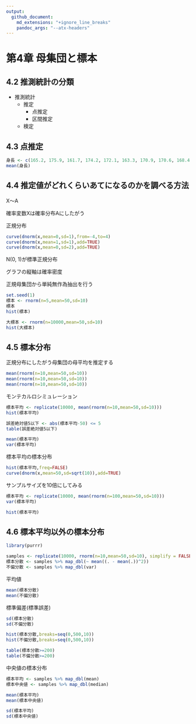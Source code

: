 ```yaml
---
output:
  github_document:
    md_extensions: "+ignore_line_breaks"
    pandoc_args: "--atx-headers"
---
```


# 第4章 母集団と標本

## 4.2 推測統計の分類

- 推測統計
  - 推定
    - 点推定
    - 区間推定
  - 検定

## 4.3 点推定

```r
身長 <- c(165.2, 175.9, 161.7, 174.2, 172.1, 163.3, 170.9, 170.6, 168.4, 171.3)
mean(身長)
```

## 4.4 推定値がどれくらいあてになるのかを調べる方法

X〜A

確率変数Xは確率分布Aにしたがう

正規分布

```r
curve(dnorm(x,mean=0,sd=1),from=-4,to=4)
curve(dnorm(x,mean=1,sd=1),add=TRUE)
curve(dnorm(x,mean=0,sd=2),add=TRUE)
```

N(0, 1)が標準正規分布

グラフの縦軸は確率密度

正規母集団から単純無作為抽出を行う

```r
set.seed(1)
標本 <- rnorm(n=5,mean=50,sd=10)
標本
hist(標本)
```

```r
大標本 <- rnorm(n=10000,mean=50,sd=10)
hist(大標本)
```

## 4.5 標本分布

正規分布にしたがう母集団の母平均を推定する

```r
mean(rnorm(n=10,mean=50,sd=10))
mean(rnorm(n=10,mean=50,sd=10))
mean(rnorm(n=10,mean=50,sd=10))
```

モンテカルロシミュレーション

```r
標本平均 <- replicate(10000, mean(rnorm(n=10,mean=50,sd=10)))
hist(標本平均)
```

```r
誤差絶対値5以下 <- abs(標本平均-50) <= 5
table(誤差絶対値5以下)
```

```r
mean(標本平均)
var(標本平均)
```

標本平均の標本分布

```r
hist(標本平均,freq=FALSE)
curve(dnorm(x,mean=50,sd=sqrt(10)),add=TRUE)
```

サンプルサイズを10倍にしてみる

```r
標本平均 <- replicate(10000, mean(rnorm(n=100,mean=50,sd=10)))
var(標本平均)
```

```r
hist(標本平均)
```

## 4.6 標本平均以外の標本分布

```r
library(purrr)

samples <- replicate(10000, rnorm(n=10,mean=50,sd=10), simplify = FALSE)
標本分散 <- samples %>% map_dbl(~ mean((. - mean(.))^2))
不偏分散 <- samples %>% map_dbl(var)
```

平均値

```r
mean(標本分散)
mean(不偏分散)
```

標準偏差(標準誤差)

```r
sd(標本分散)
sd(不偏分散)
```

```r
hist(標本分散,breaks=seq(0,500,10))
hist(不偏分散,breaks=seq(0,500,10))
```

```r
table(標本分散>=200)
table(不偏分散>=200)
```

中央値の標本分布

```r
標本平均 <- samples %>% map_dbl(mean)
標本中央値 <- samples %>% map_dbl(median)
```

```r
mean(標本平均)
mean(標本中央値)
```

```r
sd(標本平均)
sd(標本中央値)
```
